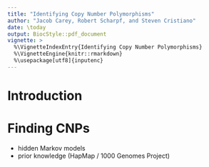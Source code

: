 ```yaml
---
title: "Identifying Copy Number Polymorphisms"
author: "Jacob Carey, Robert Scharpf, and Steven Cristiano"
date: \today
output: BiocStyle::pdf_document
vignette: >
  %\VignetteIndexEntry{Identifying Copy Number Polymorphisms}
  %\VignetteEngine{knitr::rmarkdown}
  %\usepackage[utf8]{inputenc} 
---
```


# Introduction

# Finding CNPs
- hidden Markov models
- prior knowledge (HapMap / 1000 Genomes Project)

